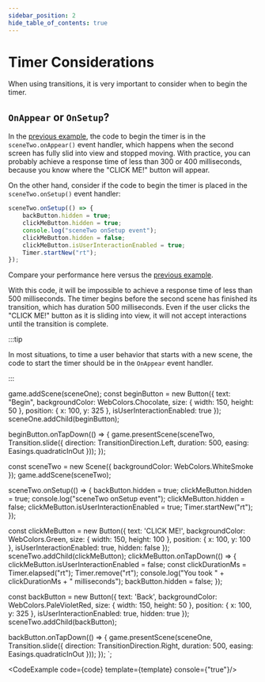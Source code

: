 ```yaml
---
sidebar_position: 2
hide_table_of_contents: true
---
```



# Timer Considerations

When using transitions, it is very important to consider when to begin the timer.

## `OnAppear` or `OnSetup`?

In the [previous example](./timing-user-behavior.mdx), the code to begin the timer is in the `sceneTwo.onAppear()` event handler, which happens when the second screen has fully slid into view and stopped moving. With practice, you can probably achieve a response time of less than 300 or 400 milliseconds, because you know where the "CLICK ME!" button will appear.

On the other hand, consider if the code to begin the timer is placed in the `sceneTwo.onSetup()` event handler:

```js
sceneTwo.onSetup(() => {
    backButton.hidden = true;
    clickMeButton.hidden = true;
    console.log("sceneTwo onSetup event");
    clickMeButton.hidden = false;
    clickMeButton.isUserInteractionEnabled = true;
    Timer.startNew("rt");    
});
```

Compare your performance here versus the [previous example](./timing-user-behavior.mdx).

With this code, it will be impossible to achieve a response time of less than 500 milliseconds. The timer begins before the second scene has finished its transition, which has duration 500 milliseconds. Even if the user clicks the "CLICK ME!" button as it is sliding into view, it will not accept interactions until the transition is complete.

:::tip

In most situations, to time a user behavior that starts with a new scene, the code to start the timer should be in the `OnAppear` event handler.

:::


game.addScene(sceneOne);
const beginButton = new Button({
    text: "Begin",
    backgroundColor: WebColors.Chocolate,
    size: { width: 150, height: 50 },
    position: { x: 100, y: 325 },
    isUserInteractionEnabled: true
});
sceneOne.addChild(beginButton);
 
beginButton.onTapDown(() => {
    game.presentScene(sceneTwo,
        Transition.slide({
            direction: TransitionDirection.Left,
            duration: 500,
            easing: Easings.quadraticInOut
        }));
});
 
const sceneTwo = new Scene({ backgroundColor: WebColors.WhiteSmoke });
game.addScene(sceneTwo);
 
sceneTwo.onSetup(() => {
    backButton.hidden = true;
    clickMeButton.hidden = true;
    console.log("sceneTwo onSetup event");
    clickMeButton.hidden = false;
    clickMeButton.isUserInteractionEnabled = true;
    Timer.startNew("rt");    
});
 
const clickMeButton = new Button({
    text: 'CLICK ME!',
    backgroundColor: WebColors.Green,
    size: { width: 150, height: 100 },
    position: { x: 100, y: 100 },
    isUserInteractionEnabled: true,
    hidden: false
});
sceneTwo.addChild(clickMeButton);
clickMeButton.onTapDown(() => {
    clickMeButton.isUserInteractionEnabled = false;
    const clickDurationMs = Timer.elapsed("rt");
    Timer.remove("rt");
    console.log("You took " + clickDurationMs + " milliseconds");
    backButton.hidden = false;
});
 
const backButton = new Button({
    text: 'Back',
    backgroundColor: WebColors.PaleVioletRed,
    size: { width: 150, height: 50 },
    position: { x: 100, y: 325 },
    isUserInteractionEnabled: true,
    hidden: true
});
sceneTwo.addChild(backButton);
 
backButton.onTapDown(() => {
    game.presentScene(sceneOne,
        Transition.slide({
            direction: TransitionDirection.Right,
            duration: 500, easing: Easings.quadraticInOut
        }));
});
`;

<CodeExample code={code} template={template} console={"true"}/>
